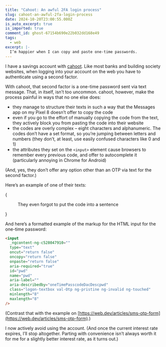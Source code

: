 ```yaml
---
title: "Cahoot: An awful 2FA login process"
slug: cahoot-an-awful-2fa-login-process
date: 2024-10-20T23:00:55.000Z
is_auto_excerpt: true
is_imported: true
comment_id: ghost-67154b690e22b032dd168e49
tags:
  - web
excerpt: |-
  I’m happier when I can copy and paste one-time passwords.
---
```




I have a savings account with [cahoot](https://www.cahoot.com). Like most banks
and building society websites, when logging into your account on the web you
have to authenticate using a second factor.

With cahoot, that second factor is a one-time password sent via text message.
That, in itself, isn’t too uncommon. cahoot, however, make the process painful
in ways that no one else does:

- they manage to structure their texts in such a way that the Messages app on my
  Pixel 8 doesn’t offer to copy the code
- even if you go to the effort of manually copying the code from the text, they
  actively block you from pasting the code into their website
- the codes are overly complex – eight characters and alphanumeric. The codes
  don’t have a set format, so you’re jumping between letters and numbers (they
  don’t, at least, use easily confused characters like 0 and 1)
- the attributes they set on the `<input>` element cause browsers to remember
  every previous code, and offer to autocomplete it (particularly annoying in
  Chrome for Android)

(And, yes, they don’t offer any option other than an OTP via text for the second
factor.)

Here’s an example of one of their texts:

{

<figure>
  <PostImage
    src={cahoot_2_png}
    alt="A redacted text message from cahoot reading, ‘OTP to LOG ON TO YOUR ONLINE BANKING. Please call us if this wasn&#x27;t you. NEVER share this code, not even with cahoot staff CUPN****’"
  />
  <figcaption>
    <span>They even forgot to put the code into a sentence</span>
  </figcaption>
</figure>
}

And here’s a formatted example of the markup for the HTML input for the one-time
password:

```html
<input
  _ngcontent-ng-c528047910=""
  type="text"
  oncut="return false"
  oncopy="return false"
  onpaste="return false"
  aria-required="true"
  id="pwd"
  name="pwd"
  aria-label=""
  aria-describedby="oneTimePasscodeDacDescpwd"
  class="logon-textbox val-Otp ng-pristine ng-invalid ng-touched"
  minlength="8"
  maxlength="8"
/>
```

(Contrast that with the example on
[https://web.dev/articles/sms-otp-form](https://web.dev/articles/sms-otp-form).)

I now actively avoid using the account. (And once the current interest rate
expires, I’ll stop altogether. Parting with convenience isn’t always worth it
for me for a slightly better interest rate, as it turns out.)
